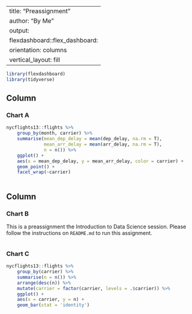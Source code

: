 
---
title: "Preassignment"
author: "By Me"
output: 
  flexdashboard::flex_dashboard:
    orientation: columns
    vertical_layout: fill
---

```r
library(flexdashboard)
library(tidyverse)
```

Column {data-width=650}
-----------------------------------------------------------------------

### Chart A

```r

nycflights13::flights %>% 
	group_by(month, carrier) %>% 
	summarise(mean_dep_delay = mean(dep_delay, na.rm = T),
			  mean_arr_delay = mean(arr_delay, na.rm = T),
			  n = n()) %>% 
	ggplot() + 
	aes(x = mean_dep_delay, y = mean_arr_delay, color = carrier) + 
	geom_point() + 
	facet_wrap(~carrier)
	
```

Column {data-width=350}
-----------------------------------------------------------------------

### Chart B

This is a preassignment the Introduction to Data Science session. Please follow the instructions on `README.md` to run this assignment. 

```r


```

### Chart C

```r
nycflights13::flights %>% 
	group_by(carrier) %>% 
	summarise(n = n()) %>% 
	arrange(desc(n)) %>% 
	mutate(carrier = factor(carrier, levels = .$carrier)) %>% 
	ggplot() + 
	aes(x = carrier, y = n) + 
	geom_bar(stat = 'identity')
```

